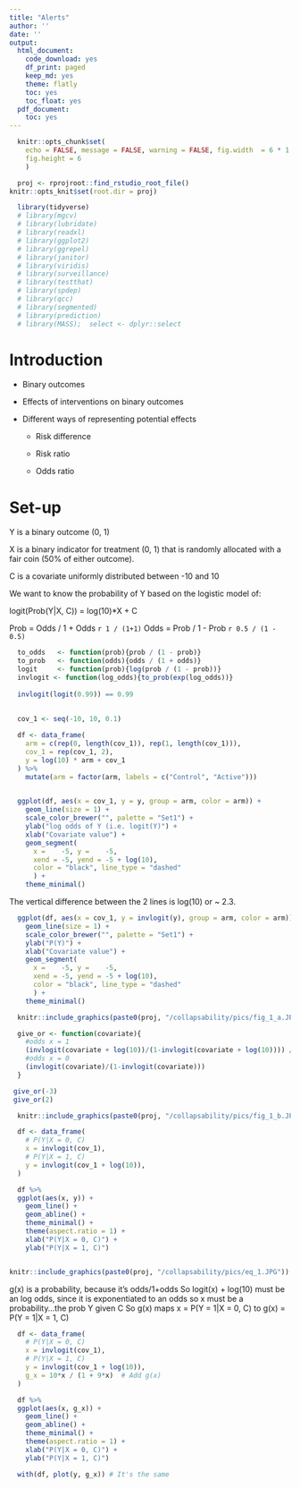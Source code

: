 ```yaml
---
title: "Alerts"
author: ''
date: ''
output:
  html_document:
    code_download: yes
    df_print: paged
    keep_md: yes
    theme: flatly
    toc: yes
    toc_float: yes
  pdf_document:
    toc: yes
---
```


```r

  knitr::opts_chunk$set(
    echo = FALSE, message = FALSE, warning = FALSE, fig.width  = 6 * 1.67,
    fig.height = 6
    )

```

```r
  proj <- rprojroot::find_rstudio_root_file()
knitr::opts_knit$set(root.dir = proj)
```


```r
  
  library(tidyverse)
  # library(mgcv)
  # library(lubridate)
  # library(readxl)
  # library(ggplot2)
  # library(ggrepel)
  # library(janitor)
  # library(viridis)
  # library(surveillance)
  # library(testthat)
  # library(spdep)
  # library(qcc)
  # library(segmented)
  # library(prediction)
  # library(MASS);  select <- dplyr::select 

```

# Introduction

-   Binary outcomes

-   Effects of interventions on binary outcomes

-   Different ways of representing potential effects

    -   Risk difference

    -   Risk ratio

    -   Odds ratio

# Set-up

Y is a binary outcome (0, 1)

X is a binary indicator for treatment (0, 1) that is randomly allocated with a fair coin (50% of either outcome).

C is a covariate uniformly distributed between -10 and 10

We want to know the probability of Y based on the logistic model of:

logit(Prob(Y\|X, C)) = log(10)\*X + C

Prob = Odds / 1 + Odds `r 1 / (1+1)` Odds = Prob / 1 - Prob `r 0.5 / (1 - 0.5)`

```r

  to_odds   <- function(prob){prob / (1 - prob)}
  to_prob   <- function(odds){odds / (1 + odds)}
  logit     <- function(prob){log(prob / (1 - prob))}
  invlogit <- function(log_odds){to_prob(exp(log_odds))}
  
  invlogit(logit(0.99)) == 0.99
  
```

```r

  cov_1 <- seq(-10, 10, 0.1)
  
  df <- data_frame(
    arm = c(rep(0, length(cov_1)), rep(1, length(cov_1))),
    cov_1 = rep(cov_1, 2), 
    y = log(10) * arm + cov_1
  ) %>%
    mutate(arm = factor(arm, labels = c("Control", "Active")))
  
```

```r

  ggplot(df, aes(x = cov_1, y = y, group = arm, color = arm)) +
    geom_line(size = 1) +
    scale_color_brewer("", palette = "Set1") +
    ylab("log odds of Y (i.e. logit(Y)") +
    xlab("Covariate value") +
    geom_segment(
      x =    -5, y =    -5, 
      xend = -5, yend = -5 + log(10), 
      color = "black", line_type = "dashed"
      ) +
    theme_minimal()

```

The vertical difference between the 2 lines is log(10) or \~ 2.3.

```r

  ggplot(df, aes(x = cov_1, y = invlogit(y), group = arm, color = arm)) +
    geom_line(size = 1) +
    scale_color_brewer("", palette = "Set1") +
    ylab("P(Y)") +
    xlab("Covariate value") +
    geom_segment(
      x =    -5, y =    -5, 
      xend = -5, yend = -5 + log(10), 
      color = "black", line_type = "dashed"
      ) +
    theme_minimal()

```

```r

  knitr::include_graphics(paste0(proj, "/collapsability/pics/fig_1_a.JPG"))

```


```r

  give_or <- function(covariate){
    #odds x = 1
    (invlogit(covariate + log(10))/(1-invlogit(covariate + log(10)))) /
    #odds x = 0  
    (invlogit(covariate)/(1-invlogit(covariate))) 
  }

 give_or(-3) 
 give_or(2)


```

```r

  knitr::include_graphics(paste0(proj, "/collapsability/pics/fig_1_b.JPG"))

```

```r

  df <- data_frame(
    # P(Y|X = 0, C)  
    x = invlogit(cov_1),
    # P(Y|X = 1, C) 
    y = invlogit(cov_1 + log(10)), 
  ) 

  df %>%
  ggplot(aes(x, y)) +
    geom_line() +
    geom_abline() +
    theme_minimal() +
    theme(aspect.ratio = 1) +
    xlab("P(Y|X = 0, C)") +
    ylab("P(Y|X = 1, C)") 



```


```r
knitr::include_graphics(paste0(proj, "/collapsability/pics/eq_1.JPG"))
```


  g(x) is a probability, because it's odds/1+odds
  So logit(x) + log(10) must be an log odds, since it is exponentiated to an odds
  so x must be a probability...the prob Y given C
  So g(x) maps x = P(Y = 1|X = 0, C) to g(x) = P(Y = 1|X = 1, C) 

```r

  df <- data_frame(
    # P(Y|X = 0, C)  
    x = invlogit(cov_1),
    # P(Y|X = 1, C) 
    y = invlogit(cov_1 + log(10)), 
    g_x = 10*x / (1 + 9*x)  # Add g(x)
  ) 

  df %>%
  ggplot(aes(x, g_x)) +
    geom_line() +
    geom_abline() +
    theme_minimal() +
    theme(aspect.ratio = 1) +
    xlab("P(Y|X = 0, C)") +
    ylab("P(Y|X = 1, C)") 

```

```r

  with(df, plot(y, g_x)) # It's the same

```

